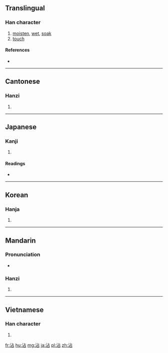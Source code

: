 ==Translingual==

===Han character===
{{Han char|rn=85|rad=水|as=05|sn=8|four=3116<sub>0</sub>|canj=水卜口 (EYR)|ids=⿰[[氵]][[占]]}}

# [[moisten]], [[wet]], [[soak]]
# [[touch]]

====References====
* {{Han ref|kx=0614.120|dkj=17259|dj=1008.030|hdz=31583.060|uh=6CBE|ud=27838|bh=AA67|bd=43623}}

----

==Cantonese==

===Hanzi===
{{yue-hanzi|jyut=|y=jim1}}

# {{defn|lang=yue|sort=水05}}

----

==Japanese==

===Kanji===
{{ja-kanji|grade=|rs=水05}}

# {{defn|lang=ja|sort=水05}}

====Readings====
* {{ja-readings|on=[[てん]] (ten)|kun=[[うるおう]] (uruou)}}

----

==Korean==

===Hanja===
{{ko-hanja|hangeul=첨|eumhun=|rv=cheom|mr=ch'ŏm|y=chem}}

# {{defn|lang=ko|sort=水05}}

----

==Mandarin==

===Pronunciation===
* {{audio|Zh-zhan.ogg|Audio|lang=cmn}}

===Hanzi===
{{cmn-hanzi|pin=[[chān]] ([[chan1]]), [[diàn]] ([[dian4]]), [[tiān]] ([[tian1]]), [[tiē]] ([[tie1]]), [[zhān]] ([[zhan1]])|wg=ch'an<sup>1</sup>, tien<sup>4</sup>, t'ien<sup>1</sup>, t'ieh<sup>1</sup>, chan<sup>1</sup>}}

# {{defn|lang=cmn|sort=水05}}

----

==Vietnamese==

===Han character===
{{vi-hantu|[[triêm]], [[chăm]], [[trèm]], [[chem]], [[thêm]]|rs=水05}}

# {{defn|lang=vi|sort=水05}}

[[fr:沾]]
[[hu:沾]]
[[mg:沾]]
[[ja:沾]]
[[pl:沾]]
[[zh:沾]]